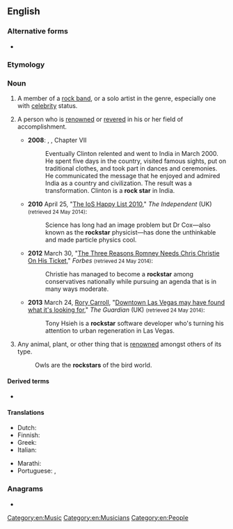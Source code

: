 {{also|rock star}}
==English==
{{wikipedia|dab=Rock Star}}

===Alternative forms===
* {{l|en|rock star}}

===Etymology===
{{compound|en|rock|star}}

===Noun===
{{en-noun}}

# A member of a [[rock band]], or a solo artist in the genre, especially one with [[celebrity]] status.
# {{lb|en|figuratively|sometimes used [[attributive]]ly}} A person who is [[renowned]] or [[revere]]d in his or her field of accomplishment.
#* '''2008''': {{w|Fareed Zakaria}}, {{w|The Post-American World}}, Chapter VII
#*: Eventually Clinton relented and went to India in March 2000. He spent five days in the country, visited famous sights, put on traditional clothes, and took part in dances and ceremonies. He communicated the message that he enjoyed and admired India as a country and civilization. The result was a transformation. Clinton is a '''rock star''' in India.
#* '''2010''' April 25, "[http://www.independent.co.uk/news/people/news/the-iiosi-happy-list-2010--the-100-1953745.html?action=gallery&ino=3 The IoS Happy List 2010]," ''The Independent'' (UK) <small>(retrieved 24 May 2014)</small>:
#*: Science has long had an image problem but Dr Cox—also known as the '''rockstar''' physicist—has done the unthinkable and made particle physics cool.
#* '''2012''' March 30, "[http://www.forbes.com/sites/joshbarro/2012/04/30/the-three-reasons-romney-needs-chris-christie-on-his-ticket/ The Three Reasons Romney Needs Chris Christie On His Ticket]," ''Forbes'' <small>(retrieved 24 May 2014)</small>:
#*: Christie has managed to become a '''rockstar''' among conservatives nationally while pursuing an agenda that is in many ways moderate.
#* '''2013''' March 24, [[w:Rory Carroll|Rory Carroll]], "[http://www.theguardian.com/world/2013/mar/24/las-vegas-tony-hsieh-regeneration Downtown Las Vegas may have found what it's looking for]," ''The Guardian'' (UK) <small>(retrieved 24 May 2014)</small>:
#*: Tony Hsieh is a '''rockstar''' software developer who's turning his attention to urban regeneration in Las Vegas.
# {{lb|en|figuratively|sometimes used [[attributive]]ly}} Any animal, plant, or other thing that is [[renowned]] amongst others of its type.
#: Owls are the '''rockstars''' of the bird world.

====Derived terms====
* {{l|en|rockstardom}}

====Translations====
{{trans-top|member of a rock band}}
* Dutch: {{t+|nl|rockster|m|f}}
* Finnish: {{t+|fi|rocktähti}}
* Greek: {{t|el|αστέρι της ροκ}}
* Italian: {{t+|it|rockstar|f}}
{{trans-mid}}
* Marathi: {{t|mr|रॉक्स्टार}}
* Portuguese: {{t+|pt|roqueiro|m}}, {{t|pt|[[estrela]] [[do]] [[rock]]|f}}
{{trans-bottom}}

===Anagrams===
* {{anagrams|en|a=ackorrst|rock rats|tarrocks}}

{{C|en|Stock characters}}

[[Category:en:Music]]
[[Category:en:Musicians]]
[[Category:en:People]]